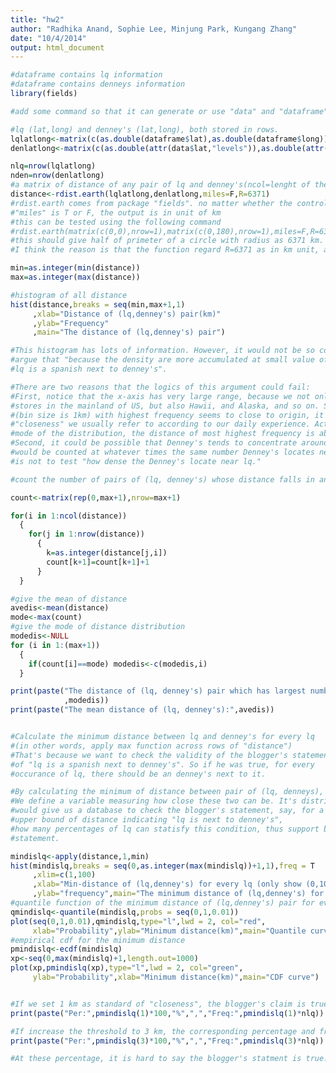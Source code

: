 ```yaml
---
title: "hw2"
author: "Radhika Anand, Sophie Lee, Minjung Park, Kungang Zhang"
date: "10/4/2014"
output: html_document
---
```



```r

#dataframe contains lq information
#dataframe contains denneys information
library(fields)

#add some command so that it can generate or use "data" and "dataframe"

#lq (lat,long) and denney's (lat,long), both stored in rows.
lqlatlong<-matrix(c(as.double(dataframe$lat),as.double(dataframe$long)),ncol=2)
denlatlong<-matrix(c(as.double(attr(data$lat,"levels")),as.double(attr(data$long,"levels"))),ncol=2)

nlq=nrow(lqlatlong)
nden=nrow(denlatlong)
#a matrix of distance of any pair of lq and denney's(ncol=lenght of the second input data)
distance<-rdist.earth(lqlatlong,denlatlong,miles=F,R=6371)
#rdist.earth comes from package "fields". no matter whether the control argument
#"miles" is T or F, the output is in unit of km
#this can be tested using the following command
#rdist.earth(matrix(c(0,0),nrow=1),matrix(c(0,180),nrow=1),miles=F,R=6371)
#this should give half of primeter of a circle with radius as 6371 km.
#I think the reason is that the function regard R=6371 as in km unit, also.

min=as.integer(min(distance))
max=as.integer(max(distance))

#histogram of all distance
hist(distance,breaks = seq(min,max+1,1)
     ,xlab="Distance of (lq,denney's) pair(km)"
     ,ylab="Frequency"
     ,main="The distance of (lq,denney's) pair")

#This histogram has lots of information. However, it would not be so convincing if we
#argue that "because the density are more accumulated at small value of distance, so that
#lq is a spanish next to denney's".

#There are two reasons that the logics of this argument could fail:
#First, notice that the x-axis has very large range, because we not only include those 
#stores in the mainland of US, but also Hawii, and Alaska, and so on. So, even through the distance
#(bin size is 1km) with highest frequency seems to close to origin, it may not correspond to the 
#"closeness" we usually refer to according to our daily experience. Actually, by calculating the 
#mode of the distribution, the distance of most highest frequency is about: (225 km)
#Second, it could be possible that Denney's tends to concentrate around lq, so that the distance
#would be counted at whatever times the same number Denney's locates near that lq, but our objective
#is not to test "how dense the Denney's locate near lq." 

#count the number of pairs of (lq, denney's) whose distance falls in an interval of mile

count<-matrix(rep(0,max+1),nrow=max+1)

for(i in 1:ncol(distance))
  {
    for(j in 1:nrow(distance))
      {
        k=as.integer(distance[j,i])
        count[k+1]=count[k+1]+1
      }
  }

#give the mean of distance
avedis<-mean(distance)
mode<-max(count)
#give the mode of distance distribution
modedis<-NULL
for (i in 1:(max+1))
  {
    if(count[i]==mode) modedis<-c(modedis,i)
  }

print(paste("The distance of (lq, denney's) pair which has largest number (precise to integer of kilograms):"
            ,modedis))
print(paste("The mean distance of (lq, denney's):",avedis))


#Calculate the minimum distance between lq and denney's for every lq 
#(in other words, apply max function across rows of "distance")
#That's because we want to check the validity of the blogger's statement
#of "lq is a spanish next to denney's". So if he was true, for every
#occurance of lq, there should be an denney's next to it.

#By calculating the minimum of distance between pair of (lq, denneys), 
#We define a variable measuring how close these two can be. It's distribution
#would give us a database to check the blogger's statement, say, for a given
#upper bound of distance indicating "lq is next to denney's", 
#how many percentages of lq can statisfy this condition, thus support blogger's
#statement. 

mindislq<-apply(distance,1,min)
hist(mindislq,breaks = seq(0,as.integer(max(mindislq))+1,1),freq = T
     ,xlim=c(1,100)
     ,xlab="Min-distance of (lq,denney's) for every lq (only show (0,100))(km)"
     ,ylab="frequency",main="The minimum distance of (lq,denney's) for every lq")
#quantile function of the minimum distance of (lq,denney's) pair for every lq
qmindislq<-quantile(mindislq,probs = seq(0,1,0.01))
plot(seq(0,1,0.01),qmindislq,type="l",lwd = 2, col="red",
     xlab="Probability",ylab="Minimum distance(km)",main="Quantile curve")
#empirical cdf for the minimum distance
pmindislq<-ecdf(mindislq)
xp<-seq(0,max(mindislq)+1,length.out=1000)
plot(xp,pmindislq(xp),type="l",lwd = 2, col="green",
     ylab="Probability",xlab="Minimum distance(km)",main="CDF curve")


#If we set 1 km as standard of "closeness", the blogger's claim is true at below percentage and frequency:
print(paste("Per:",pmindislq(1)*100,"%",",","Freq:",pmindislq(1)*nlq))

#If increase the threshold to 3 km, the corresponding percentage and frequency:
print(paste("Per:",pmindislq(3)*100,"%",",","Freq:",pmindislq(3)*nlq))

#At these percentage, it is hard to say the blogger's statment is true.


```

